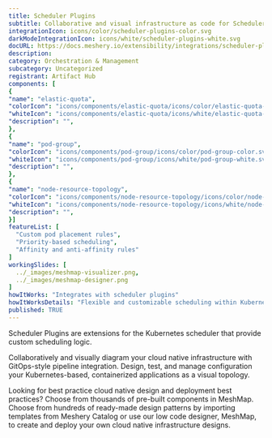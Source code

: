 ```yaml
---
title: Scheduler Plugins
subtitle: Collaborative and visual infrastructure as code for Scheduler Plugins
integrationIcon: icons/color/scheduler-plugins-color.svg
darkModeIntegrationIcon: icons/white/scheduler-plugins-white.svg
docURL: https://docs.meshery.io/extensibility/integrations/scheduler-plugins
description: 
category: Orchestration & Management
subcategory: Uncategorized
registrant: Artifact Hub
components: [
{
"name": "elastic-quota",
"colorIcon": "icons/components/elastic-quota/icons/color/elastic-quota-color.svg",
"whiteIcon": "icons/components/elastic-quota/icons/white/elastic-quota-white.svg",
"description": "",
},
{
"name": "pod-group",
"colorIcon": "icons/components/pod-group/icons/color/pod-group-color.svg",
"whiteIcon": "icons/components/pod-group/icons/white/pod-group-white.svg",
"description": "",
},
{
"name": "node-resource-topology",
"colorIcon": "icons/components/node-resource-topology/icons/color/node-resource-topology-color.svg",
"whiteIcon": "icons/components/node-resource-topology/icons/white/node-resource-topology-white.svg",
"description": "",
}]
featureList: [
  "Custom pod placement rules",
  "Priority-based scheduling",
  "Affinity and anti-affinity rules"
]
workingSlides: [
  ../_images/meshmap-visualizer.png,
  ../_images/meshmap-designer.png
]
howItWorks: "Integrates with scheduler plugins"
howItWorksDetails: "Flexible and customizable scheduling within Kubernetes"
published: TRUE
---
```

<p>
Scheduler Plugins are extensions for the Kubernetes scheduler that provide custom scheduling logic.
</p>
<p>
    Collaboratively and visually diagram your cloud native infrastructure with GitOps-style pipeline integration. Design, test, and manage configuration your Kubernetes-based, containerized applications as a visual topology.
</p>
<p>
    Looking for best practice cloud native design and deployment best practices? Choose from thousands of pre-built components in MeshMap. Choose from hundreds of ready-made design patterns by importing templates from Meshery Catalog or use our low code designer, MeshMap, to create and deploy your own cloud native infrastructure designs.
</p>
